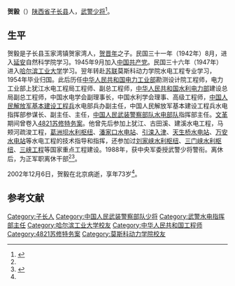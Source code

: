 '''贺毅'''（{{bd|1929年|7月|2002年|12月6日}}）[[陕西省|陕西省]][[子长县|子长县]]人，[[武警少将|武警少将]]<ref name=sina>{{Cite web |url = http://mil.news.sina.com.cn/2003-05-11/125859.html |title =原武警水电指挥部主任贺毅同志逝世  |author =  |date =  2003-05-11|publisher = 新浪 |language =  |accessdate =  |quote =  }}</ref>。

==生平==
贺毅是子长县玉家湾镇贺家湾人，[[贺晋年|贺晋年]]之子。民国三十一年（1942年）8月，进入[[延安|延安]]自然科学院学习。1945年9月加入[[中国共产党|中国共产党]]。民国三十六年（1947年）进入[[哈尔滨工业大学|哈尔滨工业大学]]学习。翌年转赴[[苏联|苏联]]莫斯科动力学院水电工程专业学习，1954年毕业归国。此后历任[[中华人民共和国电力工业部|中华人民共和国电力工业部]]勘测设计院工程师，电力工业部上犹江水电工程局工程师、副总工程师，[[中华人民共和国水利电力部|中华人民共和国水利电力部]]建设总局副总工程师，中国水电学会副理事长，中国水利学会理事、高级工程师，[[中国人民解放军基本建设工程兵|中国人民解放军基本建设工程兵]]水电部兵办副主任，中国人民解放军基本建设工程兵水电指挥部参谋长、副主任、主任，[[中国人民武装警察部队水电部队|中国人民武装警察部队水电部队]]指挥部主任。[[文革|文革]]期间曾卷入[[4821苏修特务案|4821苏修特务案]]。他曾先后参加上犹江、古田溪、建溪水电工程，马颊河疏浚工程，[[葛洲坝水利枢纽|葛洲坝水利枢纽]]、[[潘家口水电站|潘家口水电站]]、[[引滦入津|引滦入津]]、[[天生桥水电站|天生桥水电站]]、[[万安水电站|万安水电站]]等水电工程的技术指导和指挥，还参加过[[刘家峡水利枢纽|刘家峡水利枢纽]]、[[三门峡水利枢纽|三门峡水利枢纽]]、[[三峡工程|三峡工程]]等国家重点工程建设。1988年，获中央军委授武警少将警衔。离休后，为正军职离休干部<ref name=sina/><ref>{{Cite web|url =http://www.yadqw.cn/yadqzlk/yaqxz/zcxz/201203/t20120306_367997.htm|title =子长县志|author =子长县志编纂委员会编著|date =1993年|publisher =陕西人民出版社|language =|accessdate =|quote =第二十八编 人物  第二章 人物录  第二节 子长籍将军谱|deadurl =yes|archiveurl =https://web.archive.org/web/20170314063736/http://www.yadqw.cn/yadqzlk/yaqxz/zcxz/201203/t20120306_367997.htm|archivedate =2017-03-14}}</ref>。

2002年12月6日，贺毅在北京病逝，享年73岁<ref name=sina/>。

==参考文献==
{{reflist|2}}

{{DEFAULTSORT:He贺}}
[[Category:子长人|Category:子长人]]
[[Category:中国人民武装警察部队少将|Category:中国人民武装警察部队少将]]
[[Category:武警水电指挥部主任|Category:武警水电指挥部主任]]
[[Category:哈尔滨工业大学校友|Category:哈尔滨工业大学校友]]
[[Category:中华人民共和国工程师|Category:中华人民共和国工程师]]
[[Category:4821苏修特务案|Category:4821苏修特务案]]
[[Category:莫斯科动力学院校友|Category:莫斯科动力学院校友]]